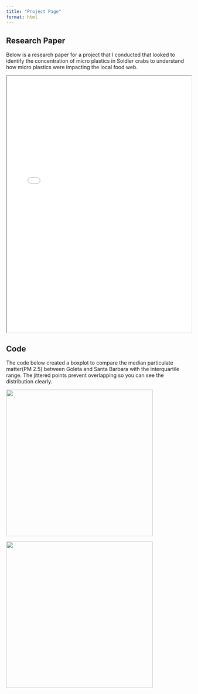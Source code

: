 ```yaml
---
title: "Project Page"
format: html
---
```


## Research Paper

Below is a research paper for a project that I conducted that looked to identify the concentration of micro plastics in Soldier crabs to understand how micro plastics were impacting the local food web.

<iframe src="MBRSReport.pdf" width="100%" height="700px">

</iframe>

## Code

The code below created a boxplot to compare the median particulate matter(PM 2.5) between Goleta and Santa Barbara with the interquartile range. The jittered points prevent overlapping so you can see the distribution clearly.

<img src="images/code.png" width="400"/>

<img src="images/output.png" width="400"/>
